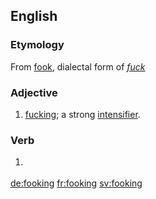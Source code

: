 ==English==

===Etymology===
From [[fook]], dialectal form of ''[[fuck]]''

===Adjective===
{{en-adj}}

# {{vulgar}} {{Northern England}} [[fucking]]; a strong [[intensifier]].

===Verb===
{{en-verb form}}

# {{vulgar}} {{Northern England}} {{present participle of|fook}}

[[de:fooking]]
[[fr:fooking]]
[[sv:fooking]]